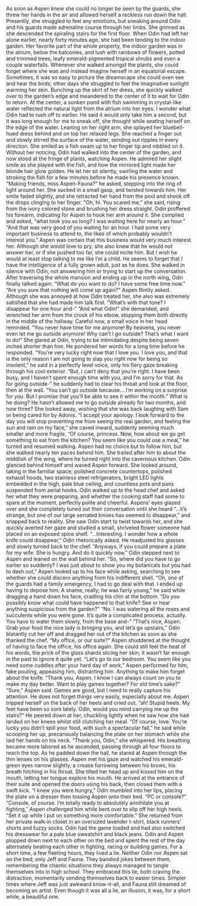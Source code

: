 As soon as Aspen knew she could no longer be seen by the guards, she threw her hands in the air and allowed herself a reckless run down the hall. Presently, she struggled to feel any emotions, but sneaking around Odin and his guards made adrenaline course through her limbs. She grinned as she descended the spiraling stairs for the first floor. When Odin had left her alone earlier, nearly forty minutes ago, she had been tending to the indoor garden. Her favorite part of the whole property, the indoor garden was in the atrium, below the balconies, and lush with rainbows of flowers, potted and trimmed trees, leafy emerald-pigmented tropical shrubs and even a couple waterfalls. Whenever she walked amongst the plants, she could forget where she was and instead imagine herself in an equatorial escape. Sometimes, it was so easy to picture the dreamscape she could even see and hear the birds; other days she struggled to feel the imaginative sunlight warming her skin.
Bunching up the skirt of her dress, she quickly walked over to the garden’s edge and meandered to the center of it to wait for Odin to return. At the center, a sunken pond with fish swimming in crystal-like water reflected the natural light from the atrium into her eyes. I wonder what Odin had to rush off to earlier. He said it would only take him a second, but it was long enough for me to sneak off, she thought while seating herself on the edge of the water. Leaning on her right arm, she splayed her bluebell-hued dress behind and on top her relaxed legs. She reached a finger out and slowly stirred the surface of the water, sending out ripples in every direction. She smiled as a fish swam up to her finger tip and nibbled on it. 
Without her noticing, Odin had walked into the center of the garden, and now stood at the fringe of plants, watching Aspen. He admired her slight smile as she played with the fish, and how the mirrored light made her blonde hair glow golden. He let her sit silently, swirling the water and stroking the fish for a few minutes before he made his presence known.  
“Making friends, miss Aspen-Fauna?” he asked, stepping into the ring of light around her. She sucked in a small gasp, and twisted towards him. Her smile faded slightly, and she retracted her hand from the pool and shook off the drops clinging to her finger.
“Oh, hi. You scared me,” she said, rising from the ivory colored stone and brushing her dress straight. Odin proffered his forearm, indicating for Aspen to hook her arm around it. She complied and asked, “what took you so long? I was waiting here for nearly an hour.”
“And that was very good of you waiting for an hour. I had some very important business to attend to, the likes of which probably wouldn’t interest you.”
Aspen was certain that this business would very much interest her. Although she would love to pry, she also knew that he would not answer her, or if she pushed too far, she could incite him. But I wish he would at least stop talking to me like I’m a child. He seems to forget that I have the intelligence of a fully grown adult, just as he does. She walked in silence with Odin, not answering him or trying to start up the conversation. 
After traversing the whole mansion and ending up in the north wing, Odin finally talked again: “What do you want to do? I have some free time now.”
“Are you sure that nothing will come up again?” Aspen flintily asked. Although she was annoyed at how Odin treated her, she also was extremely satisfied that she had made him talk first. 
“What’s with that tone? I disappear for one hour and-”
“And what Odin!” she demanded, and wrenched her arm from the crook of his elbow, stopping them both directly in the middle of the hallway. Careful now, a small voice in her head reminded. “You never have time for me anymore! By heavens, you never even let me go outside anymore! Why can’t I go outside? That’s what I want to do!” She glared at Odin, trying to be intimidating despite being seven inches shorter than him. He pondered her words for a long time before he responded.
“You’re very lucky right now that I love you. I love you, and that is the only reason I am not going to slap you right now for being so insolent,” he said in a perfectly level voice, only his fiery gaze breaking through his cool exterior. “But, I can’t deny that you’re right. I have been busy, and I haven’t spent enough time with you, and I’m sorry for that. As for going outside-” he suddenly had to clear his throat and look at the floor, then at the wall. “You can’t go outside because… I’m working on a surprise for you. But I promise that you’ll be able to see it within the month.”
What is he doing? He hasn’t allowed me to go outside already for two months, and now three? She looked away, wishing that she was back laughing with Sam or being cared for by Adonis. 
“I accept your apology. I look forward to the day you will stop preventing me from seeing the real garden, and feeling the sun and rain on my face,” she caved inward, suddenly seeming much smaller and more fragile.
“Of course, princess. Now, how about we go get something to eat from the kitchen? You seem like you could use a meal,” he turned and resumed walking. Aspen had no choice but to follow him, but she walked nearly ten paces behind him. She trailed after him to about the middlish of the wing, where he turned right into the cavernous kitchen. Odin glanced behind himself and waved Aspen forward. She looked around, taking in the familiar space; polished concrete countertops, polished exhaust hoods, two stainless steel refrigerators, bright LED lights embedded in the high, pale blue ceiling, and countless pots and pans suspended from aerial hooks. Odin walked up to the head chef and asked her what they were preparing, and whether the cooking staff had some to spare at the moment, perfectly polite and cheerful. 
Aspens’ eyes glazed over and she completely tuned out their conversation until she heard “...it’s strange, but one of our large serrated knives has seemed to disappear,” and snapped back to reality. She saw Odin start to twist towards her, and she quickly averted her gaze and studied a small, shriveled flower someone had placed on an exposed spice shelf.
“...Interesting. I wonder how a whole knife could disappear,” Odin rhetorically asked. He readjusted his glasses and slowly turned back to the chef. “Anyways, if you could prepare a plate for my wife. She is hungry. And do it quickly now.” Odin stepped next to Aspen and leaned on the wall behind her. 
“So, where did you have to go earlier so suddenly? I was just about to show you my botanicals but you had to dash out,” Aspen looked up to his face while asking, searching to see whether she could discern anything from his indifferent shell.
“Oh, one of the guards had a family emergency, I had to go deal with that. I ended up having to depose him. A shame, really; he was fairly young,” he said while dragging a hand down his face, cradling his chin at the bottom. “Do you possibly know what could have happened to that knife? See or hear anything suspicious from the garden?”
“No. I was watering all the roses and succulents while you were gone. It’s quite a complicated process, actually. You have to water them slowly, from the base and-”
“That’s nice, Aspen. Grab your food the nice lady is bringing you, and let’s go upstairs,” Odin blatantly cut her off and dragged her out of the kitchen as soon as she thanked the chef. “My office, or our suite?”
Aspen shuddered at the thought of having to face the office, his office again. She could still feel the heat of his words, the prick of the glass shards slicing her skin; it wasn’t far enough in the past to ignore it quite yet. “Let’s go to our bedroom. You seem like you need some cuddles after your hard day of work,” Aspen performed for him, fake pouting, appeasing him, distracting him. Anything to make him forget about the knife. 
“Thank you, Aspen. I know I can always count on you to make my day better. Want to play games together? For old time’s sake?”
“Sure,” Aspen said. Games are good, but I need to really capture his attention. He does not forget things very easily, especially about me. Aspen tripped herself on the back of her heels and cried out, “ah! Stupid heels. My feet have been so sore lately. Odin, would you mind carrying me up the stairs?”
He peered down at her, chuckling lightly when he saw how she had landed on her knees whilst still clutching her meal. “Of course, love. You’re lucky you didn’t spill your food, with such a spectacular fall,” he said while scooping her up, precariously balancing the plate on her stomach while she laid her hands on his neck.
“Thank you, Odin,” she whispered. His breathing became more labored as he ascended, passing through all four floors to reach the top. As he padded down the hall, he stared at Aspen through the thin lenses on his glasses. Aspen met his gaze and watched his emerald-green eyes narrow slightly, a crease furrowing between his brows, his breath hitching in his throat. She tilted her head up and kissed him on the mouth, letting her tongue explore his mouth. He arrived at the entrance of their suite and opened the doors using his back, then closed them with a swift kick.
“I knew you were hungry,” Odin mumbled into her lips, placing the plate on a dresser then tossing Aspen onto their bed. “PC or console?”
“Console, of course. I’m totally ready to absolutely annihilate you at fighting,” Aspen challenged him while bent over to slip off her high heels. “Set it up while I put on something more comfortable.”
She returned from her private walk-in closet in an oversized lavender t-shirt, black runners’ shorts and fuzzy socks. Odin had the game loaded and had also switched his dresswear for a pale blue sweatshirt and black jeans. Odin and Aspen plopped down next to each other on the bed and spent the rest of the day alternately beating each other in fighting, racing or building games. 
For a short time, a few fleeting hours, they lived a lie. Neither Odin nor Aspen sat on the bed; only Jeff and Fauna. They bandied jokes between them, remembering the chaotic situations they always managed to tangle themselves into in high school. They embraced this lie, both craving the distraction, momentarily sending themselves back to easier times. Simpler times where Jeff was just awkward know-it-all, and Fauna still dreamed of becoming an artist. Even though it was all a lie, an illusion, it was, for a short while, a beautiful one.
